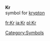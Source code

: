 '''Kr'''<br>{{chemistry}} symbol for [[krypton]]
[[Category:Symbols]]

[[fr:Kr]]
[[ja:Kr]]
[[pl:Kr]]